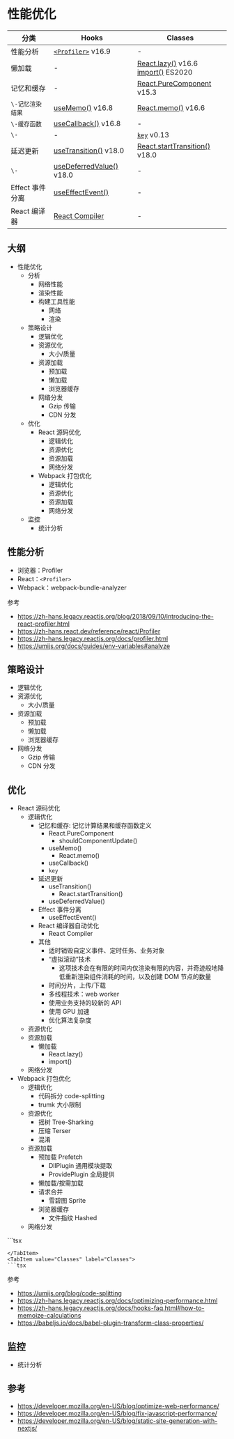 # 性能优化

分类 | Hooks | Classes
---|---|---
性能分析 | [`<Profiler>`](https://zh-hans.react.dev/reference/react/Profiler) v16.9 | -
懒加载 | - | [React.lazy()](https://zh-hans.react.dev/reference/react/lazy) v16.6 <br/> [import()](https://developer.mozilla.org/zh-CN/docs/Web/JavaScript/Reference/Operators/import) ES2020
记忆和缓存 | - | [React.PureComponent](https://zh-hans.react.dev/reference/react/PureComponent) v15.3
`\-记忆渲染结果` | [useMemo()](https://zh-hans.react.dev/reference/react/useMemo) v16.8 | [React.memo()](https://zh-hans.react.dev/reference/react/memo#reference) v16.6
`\-缓存函数` | [useCallback()](https://zh-hans.react.dev/reference/react/useCallback) v16.8 | -
`\-` | - | [`key`](https://zh-hans.react.dev/learn/rendering-lists#keeping-list-items-in-order-with-key) v0.13
延迟更新 | [useTransition()](https://zh-hans.react.dev/reference/react/useTransition) v18.0 | [React.startTransition()](https://zh-hans.react.dev/reference/react/startTransition) v18.0
`\-` | [useDeferredValue()](https://zh-hans.react.dev/reference/react/useDeferredValue) v18.0 | -
Effect 事件分离 | [useEffectEvent()](https://zh-hans.react.dev/learn/escape-hatches#separating-events-from-effects) | -
React 编译器 | [React Compiler](https://zh-hans.react.dev/learn/react-compiler) | -

## 大纲

- 性能优化
  - 分析
    - 网络性能
    - 渲染性能
    - 构建工具性能
      - 网络
      - 渲染
  - 策略设计
    - 逻辑优化
    - 资源优化
      - 大小/质量
    - 资源加载
      - 预加载
      - 懒加载
      - 浏览器缓存
    - 网络分发
      - Gzip 传输
      - CDN 分发
  - 优化
    - React 源码优化
      - 逻辑优化
      - 资源优化
      - 资源加载
      - 网络分发
    - Webpack 打包优化
      - 逻辑优化
      - 资源优化
      - 资源加载
      - 网络分发
  - 监控
    - 统计分析


## 性能分析

- 浏览器：Profiler
- React：`<Profiler>`
- Webpack：webpack-bundle-analyzer

参考

- https://zh-hans.legacy.reactjs.org/blog/2018/09/10/introducing-the-react-profiler.html
- https://zh-hans.react.dev/reference/react/Profiler
- https://zh-hans.legacy.reactjs.org/docs/profiler.html
- https://umijs.org/docs/guides/env-variables#analyze

## 策略设计

- 逻辑优化
- 资源优化
  - 大小/质量
- 资源加载
  - 预加载
  - 懒加载
  - 浏览器缓存
- 网络分发
  - Gzip 传输
  - CDN 分发

## 优化

- React 源码优化
  - 逻辑优化
    - 记忆和缓存: 记忆计算结果和缓存函数定义
      - React.PureComponent
        - shouldComponentUpdate()
      - useMemo()
        - React.memo()
      - useCallback()
      - `key`
    - 延迟更新
      - useTransition()
        - React.startTransition()
      - useDeferredValue()
    - Effect 事件分离
      - useEffectEvent()
    - React 编译器自动优化
      - React Compiler
    - 其他
      - 适时销毁自定义事件、定时任务、业务对象
      - “虚拟滚动”技术
        - 这项技术会在有限的时间内仅渲染有限的内容，并奇迹般地降低重新渲染组件消耗的时间，以及创建 DOM 节点的数量
      - 时间分片，上传/下载
      - 多线程技术：web worker
      - 使用业务支持的较新的 API
      - 使用 GPU 加速
      - 优化算法复杂度
  - 资源优化
  - 资源加载
    - 懒加载
      - React.lazy()
      - import()
  - 网络分发
- Webpack 打包优化
  - 逻辑优化
    - 代码拆分 code-splitting
    - trumk 大小限制
  - 资源优化
    - 摇树 Tree-Sharking
    - 压缩 Terser
    - 混淆
  - 资源加载
    - 预加载 Prefetch
      - DllPlugin 通用模块提取
      - ProvidePlugin 全局提供
    - 懒加载/按需加载
    - 请求合并
      - 雪碧图 Sprite
    - 浏览器缓存
      - 文件指纹 Hashed
  - 网络分发

<Tabs>
<TabItem value="Hooks" label="Hooks" default>
```tsx

```
</TabItem>
<TabItem value="Classes" label="Classes">
```tsx

```
</TabItem>
</Tabs>

参考

- https://umijs.org/blog/code-splitting
- https://zh-hans.legacy.reactjs.org/docs/optimizing-performance.html
- https://zh-hans.legacy.reactjs.org/docs/hooks-faq.html#how-to-memoize-calculations
- https://babeljs.io/docs/babel-plugin-transform-class-properties/

## 监控

- 统计分析

## 参考

- https://developer.mozilla.org/en-US/blog/optimize-web-performance/
- https://developer.mozilla.org/en-US/blog/fix-javascript-performance/
- https://developer.mozilla.org/en-US/blog/static-site-generation-with-nextjs/
